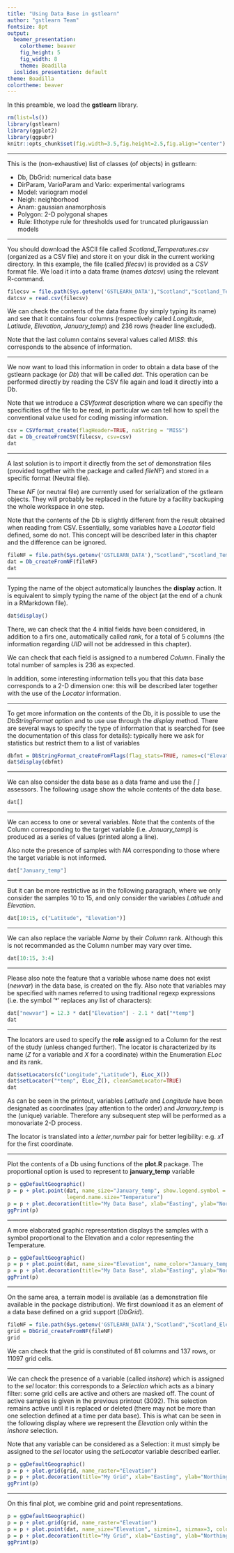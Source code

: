 ```yaml
---
title: "Using Data Base in gstlearn"
author: "gstlearn Team"
fontsize: 8pt
output:
  beamer_presentation: 
    colortheme: beaver
    fig_height: 5
    fig_width: 8
    theme: Boadilla
  ioslides_presentation: default
theme: Boadilla
colortheme: beaver
---
```


\frametitle{Preamble}

In this preamble, we load the **gstlearn** library. 

```r
rm(list=ls())
library(gstlearn)
library(ggplot2)
library(ggpubr)
knitr::opts_chunk$set(fig.width=3.5,fig.height=2.5,fig.align="center") 
```

---

\frametitle{Main Classes}

This is the (non-exhaustive) list of classes (of objects) in gstlearn:

* Db, DbGrid: numerical data base
* DirParam, VarioParam and Vario: experimental variograms
* Model: variogram model
* Neigh: neighborhood
* Anam: gaussian anamorphosis
* Polygon: 2-D polygonal shapes
* Rule: lithotype rule for thresholds used for truncated plurigaussian models

---

\frametitle{Loading CSV File}

You should download the ASCII file called *Scotland_Temperatures.csv* (organized as a CSV file) and store it on your disk in the current working directory. In this example, the file (called *filecsv*) is provided as a *CSV* format file. We load it into a data frame (names *datcsv*) using the relevant R-command.

```r
filecsv = file.path(Sys.getenv('GSTLEARN_DATA'),"Scotland","Scotland_Temperatures.csv")
datcsv = read.csv(filecsv)
```

We can check the contents of the data frame (by simply typing its name) and see that it contains four columns (respectively called *Longitude*, *Latitude*, *Elevation*, *January_temp*) and 236 rows (header line excluded).

Note that the last column contains several values called *MISS*: this corresponds to the absence of information.

---

\frametitle{Creating Db File}

We now want to load this information in order to obtain a data base of the gstlearn package (or *Db*) that will be called *dat*. This operation can be performed directly by reading the CSV file again and load it directly into a Db.

Note that we introduce a *CSVformat* description where we can specifiy the specificities of the file to be read, in particular we can tell how to spell the conventional value used for coding missing information.

```r
csv = CSVformat_create(flagHeader=TRUE, naString = "MISS")
dat = Db_createFromCSV(filecsv, csv=csv)
dat
```

---

\frametitle{Importing Db File}

A last solution is to import it directly from the set of demonstration files (provided together with the package and called *fileNF*) and stored in a specific format (Neutral file). 

These *NF* (or neutral file) are currently used for serialization of the gstlearn objects. They will probably be replaced in the future by a facility backuping the whole workspace in one step.

Note that the contents of the Db is slightly different from the result obtained when reading from CSV. Essentially, some variables have a *Locator* field defined, some do not. This concept will be described later in this chapter and the difference can be ignored.

```r
fileNF = file.path(Sys.getenv('GSTLEARN_DATA'),"Scotland","Scotland_Temperatures.NF")
dat = Db_createFromNF(fileNF)
dat
```

---

\frametitle{Db class}

Typing the name of the object automatically launches the **display** action. It is equivalent to simply typing the name of the object (at the end of a chunk in a RMarkdown file).

```r
dat$display()
```

There, we can check that the 4 initial fields have been considered, in addition to a firs one, automatically called *rank*, for a total of 5 columns (the information regarding *UID* will not be addressed in this chapter).

We can check that each field is assigned to a numbered *Column*. Finally the total number of samples is 236 as expected.

In addition, some interesting information tells you that this data base corresponds to a 2-D dimension one: this will be described later together with the use of the *Locator* information.

---

\frametitle{Db class}

To get more information on the contents of the Db, it is possible to use the *DbStringFormat* option and to use use through the *display* method. There are several ways to specify the type of information that is searched for (see the documentation of this class for details): typically here we ask for statistics but restrict them to a list of variables 

```r
dbfmt = DbStringFormat_createFromFlags(flag_stats=TRUE, names=c("Elevation", "January_temp"))
dat$display(dbfmt)
```

---

\frametitle{Assessors for Db class}

We can also consider the data base as a data frame and use the *[  ]* assessors. The following usage show the whole contents of the data base.

```r
dat[]
```

---

\frametitle{Assessors for Db class}

We can access to one or several variables. Note that the contents of the Column corresponding to the target variable (i.e. *January_temp*) is produced as a series of values (printed along a line). 

Also note the presence of samples with *NA* corresponding to those where the target variable is not informed.

```r
dat["January_temp"]
```

---

\frametitle{Assessors for Db class}

But it can be more restrictive as in the following paragraph, where we only consider the samples 10 to 15, and only consider the variables *Latitude* and *Elevation*.

```r
dat[10:15, c("Latitude", "Elevation")]
```

---

\frametitle{Assessors for Db class}

We can also replace the variable *Name* by their *Column* rank. Although this is not recommanded as the Column number may vary over time.

```r
dat[10:15, 3:4]
```

---

\frametitle{Assessors for Db class}

Please also note the feature that a variable whose name does not exist (*newvar*) in the data base, is created on the fly. Also note that variables may be specified with names referred to using traditional regexp expressions (i.e. the symbol '*' replaces any list of characters):

```r
dat["newvar"] = 12.3 * dat["Elevation"] - 2.1 * dat["*temp"]
dat
```

---

\frametitle{Locators}

The locators are used to specify the **role** assigned to a Column for the rest of the study (unless changed further). The locator is characterized by its name (*Z* for a variable and *X* for a coordinate) within the Enumeration *ELoc* and its rank.

```r
dat$setLocators(c("Longitude","Latitude"), ELoc_X())
dat$setLocator("*temp", ELoc_Z(), cleanSameLocator=TRUE)
dat
```

As can be seen in the printout, variables *Latitude* and *Longitude* have been designated as coordinates (pay attention to the order) and *January_temp* is the (unique) variable. Therefore any subsequent step will be performed as a monovariate 2-D process.

The locator is translated into a *letter*,*number* pair for better legibility: e.g. *x1* for the first coordinate.

---

\frametitle {Plotting a Db}

Plot the contents of a Db using functions of the **plot.R** package. The proportional option is used to represent to **january_temp** variable

```r
p = ggDefaultGeographic()
p = p + plot.point(dat, name_size="January_temp", show.legend.symbol = TRUE,
                   legend.name.size="Temperature")
p = p + plot.decoration(title="My Data Base", xlab="Easting", ylab="Northing")
ggPrint(p)
```

---

\frametitle {Plotting a Db}

A more elaborated graphic representation displays the samples with a symbol proportional to the Elevation and a color representing the Temperature.

```r
p = ggDefaultGeographic()
p = p + plot.point(dat, name_size="Elevation", name_color="January_temp")
p = p + plot.decoration(title="My Data Base", xlab="Easting", ylab="Northing")
ggPrint(p)
```

---

\frametitle {Grid Data Base}

On the same area, a terrain model is available (as a demonstration file available in the package distribution). We first download it as an element of a data base defined on a grid support (*DbGrid*).

```r
fileNF = file.path(Sys.getenv('GSTLEARN_DATA'),"Scotland","Scotland_Elevations.NF")
grid = DbGrid_createFromNF(fileNF)
grid
```

We can check that the grid is constituted of 81 columns and 137 rows, or 11097 grid cells.

---

\frametitle{Selection}

We can check the presence of a variable (called *inshore*) which is assigned to the *sel* locator: this corresponds to a *Selection* which acts as a binary filter: some grid cells are active and others are masked off. The count of active samples is given in the previous printout (3092). This selection remains active until it is replaced or deleted (there may not be more than one selection defined at a time per data base). This is what can be seen in the following display where we represent the *Elevation* only within the *inshore* selection.

Note that any variable can be considered as a Selection: it must simply be assigned to the *sel* locator using the *setLocator* variable described earlier.

```r
p = ggDefaultGeographic()
p = p + plot.grid(grid, name_raster="Elevation")
p = p + plot.decoration(title="My Grid", xlab="Easting", ylab="Northing")
ggPrint(p)
```

---

\frametitle{Final plot}

On this final plot, we combine grid and point representations.

```r
p = ggDefaultGeographic()
p = p + plot.grid(grid, name_raster="Elevation")
p = p + plot.point(dat, name_size="Elevation", sizmin=1, sizmax=3, color="yellow")
p = p + plot.decoration(title="My Grid", xlab="Easting", ylab="Northing")
ggPrint(p)
```


